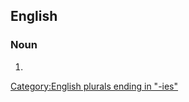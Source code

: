 ==English==

===Noun===
{{head|en|noun form}}

# {{plural of|mastectomy|lang=en}}

[[Category:English plurals ending in "-ies"]]